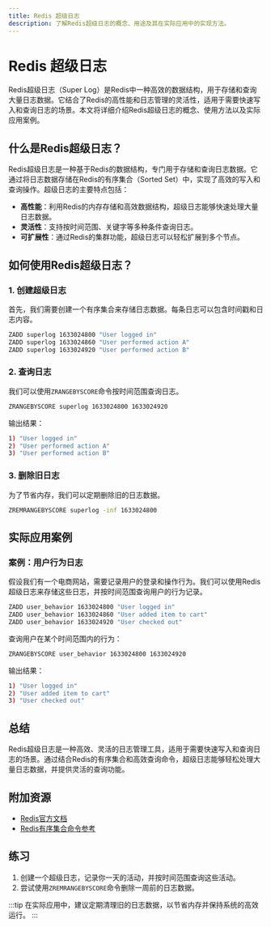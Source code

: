 ```yaml
---
title: Redis 超级日志
description: 了解Redis超级日志的概念、用途及其在实际应用中的实现方法。
---
```


# Redis 超级日志

Redis超级日志（Super Log）是Redis中一种高效的数据结构，用于存储和查询大量日志数据。它结合了Redis的高性能和日志管理的灵活性，适用于需要快速写入和查询日志的场景。本文将详细介绍Redis超级日志的概念、使用方法以及实际应用案例。

## 什么是Redis超级日志？

Redis超级日志是一种基于Redis的数据结构，专门用于存储和查询日志数据。它通过将日志数据存储在Redis的有序集合（Sorted Set）中，实现了高效的写入和查询操作。超级日志的主要特点包括：

- **高性能**：利用Redis的内存存储和高效数据结构，超级日志能够快速处理大量日志数据。
- **灵活性**：支持按时间范围、关键字等多种条件查询日志。
- **可扩展性**：通过Redis的集群功能，超级日志可以轻松扩展到多个节点。

## 如何使用Redis超级日志？

### 1. 创建超级日志

首先，我们需要创建一个有序集合来存储日志数据。每条日志可以包含时间戳和日志内容。

```bash
ZADD superlog 1633024800 "User logged in"
ZADD superlog 1633024860 "User performed action A"
ZADD superlog 1633024920 "User performed action B"
```

### 2. 查询日志

我们可以使用`ZRANGEBYSCORE`命令按时间范围查询日志。

```bash
ZRANGEBYSCORE superlog 1633024800 1633024920
```

输出结果：

```bash
1) "User logged in"
2) "User performed action A"
3) "User performed action B"
```

### 3. 删除旧日志

为了节省内存，我们可以定期删除旧的日志数据。

```bash
ZREMRANGEBYSCORE superlog -inf 1633024800
```

## 实际应用案例

### 案例：用户行为日志

假设我们有一个电商网站，需要记录用户的登录和操作行为。我们可以使用Redis超级日志来存储这些日志，并按时间范围查询用户的行为记录。

```bash
ZADD user_behavior 1633024800 "User logged in"
ZADD user_behavior 1633024860 "User added item to cart"
ZADD user_behavior 1633024920 "User checked out"
```

查询用户在某个时间范围内的行为：

```bash
ZRANGEBYSCORE user_behavior 1633024800 1633024920
```

输出结果：

```bash
1) "User logged in"
2) "User added item to cart"
3) "User checked out"
```

## 总结

Redis超级日志是一种高效、灵活的日志管理工具，适用于需要快速写入和查询日志的场景。通过结合Redis的有序集合和高效查询命令，超级日志能够轻松处理大量日志数据，并提供灵活的查询功能。

## 附加资源

- [Redis官方文档](https://redis.io/documentation)
- [Redis有序集合命令参考](https://redis.io/commands#sorted_set)

## 练习

1. 创建一个超级日志，记录你一天的活动，并按时间范围查询这些活动。
2. 尝试使用`ZREMRANGEBYSCORE`命令删除一周前的日志数据。

:::tip
在实际应用中，建议定期清理旧的日志数据，以节省内存并保持系统的高效运行。
:::